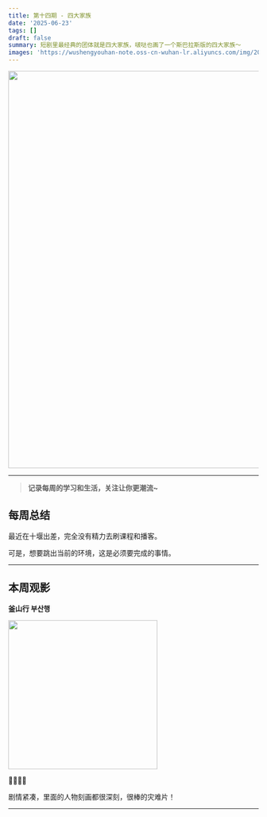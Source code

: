 ```yaml
---
title: 第十四期 - 四大家族 
date: '2025-06-23'
tags: []
draft: false
summary: 短剧里最经典的团体就是四大家族，啵哒也画了一个斯巴拉斯版的四大家族～
images: 'https://wushengyouhan-note.oss-cn-wuhan-lr.aliyuncs.com/img/20250627103821454.png'
---
```


<img src={frontmatter.images} width="800" />

---

> **记录每周的学习和生活，关注让你更潮流~**

## 每周总结

最近在十堰出差，完全没有精力去刷课程和播客。

可是，想要跳出当前的环境，这是必须要完成的事情。

---

## 本周观影

**釜山行 부산행**

<img
  src="https://img1.doubanio.com/view/photo/l/public/p2360940399.webp"
  referrerPolicy="no-referrer"
  width="300"
/>

🌟🌟🌟🌟

剧情紧凑，里面的人物刻画都很深刻，很棒的灾难片！

---
